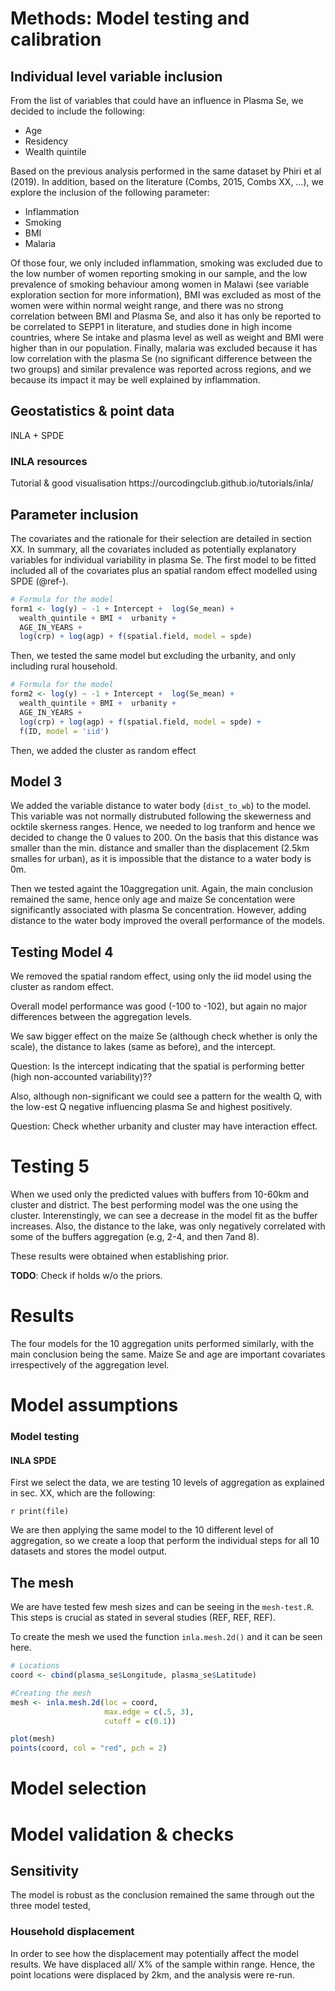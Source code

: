 
# Methods: Model testing and calibration

## Individual level variable inclusion

From the list of variables that could have an influence in Plasma Se, we decided to include the following:

- Age
- Residency
- Wealth quintile

Based on the previous analysis performed in the same dataset by Phiri et al (2019). In addition, based on the literature (Combs, 2015, Combs XX, ...), we explore the inclusion of the following parameter:

- Inflammation 
- Smoking
- BMI
- Malaria

Of those four, we only included inflammation, smoking was excluded due to the low number of women reporting smoking in our sample, and the low prevalence of smoking behaviour among women in Malawi (see variable exploration section for more information), BMI was excluded as most of the women were within normal weight range, and there was no strong correlation between BMI and Plasma Se, and also it has only be reported to be correlated to SEPP1 in literature, and studies done in high income countries, where Se intake and plasma level as well as weight and BMI were higher than in our population. Finally, malaria was excluded because it has low correlation with the plasma Se (no significant difference between the two groups) and similar prevalence was reported across regions, and we because its impact it may be well explained by inflammation. 


## Geostatistics & point data

INLA + SPDE 

### INLA resources

Tutorial & good visualisation
https://ourcodingclub.github.io/tutorials/inla/

## Parameter inclusion


The covariates and the rationale for their selection are detailed in section XX. In summary, all the covariates included as potentially explanatory variables for individual variability in plasma Se. The first model to be fitted included all of the covariates plus an spatial random effect modelled using SPDE (@ref-).


```r

# Formula for the model
form1 <- log(y) ~ -1 + Intercept +  log(Se_mean) +
  wealth_quintile + BMI +  urbanity + 
  AGE_IN_YEARS +
  log(crp) + log(agp) + f(spatial.field, model = spde) 


```


Then, we tested the same model but excluding the urbanity, and only including rural household. 

```r

# Formula for the model
form2 <- log(y) ~ -1 + Intercept +  log(Se_mean) +
  wealth_quintile + BMI +  urbanity + 
  AGE_IN_YEARS +
  log(crp) + log(agp) + f(spatial.field, model = spde) +
  f(ID, model = 'iid')


```

Then, we added the cluster as random effect

## Model 3

We added the variable distance to water body (`dist_to_wb`) to the model. This variable was not normally distrubuted following the skewerness and ocktile skerness ranges. Hence, we needed to log tranform and hence we decided to change the 0 values to 200. On the basis that this distance was smaller than the min. distance and smaller than the displacement (2.5km smalles for urban), as it is impossible that the distance to a water body is 0m. 

Then we tested againt the 10aggregation unit. Again, the main conclusion remained the same, hence only age and maize Se concentation were significantly associated with plasma Se concentration. However, adding distance to the water body improved the overall performance of the models. 

## Testing Model 4

We removed the spatial random effect, using only the iid model using the cluster as random effect. 

Overall model performance was good (-100 to -102), but again no major differences between the aggregation levels. 

We saw bigger effect on the maize Se (although check whether is only the scale), the distance to lakes (same as before), and the intercept. 

Question: Is the intercept indicating that the spatial is performing better (high non-accounted variability)??

Also, although non-significant we could see a pattern for the wealth Q, with the low-est Q negative influencing plasma Se and highest positively.

Question: Check whether urbanity and cluster may have interaction effect. 


# Testing 5

When we used only the predicted values with buffers from 10-60km and cluster and district. The best performing model was the one using the cluster. Interenstingly, we can see a decrease in the model fit as the buffer increases. Also, the distance to the lake, was only negatively correlated with some of the buffers aggregation (e.g, 2-4, and then 7and 8). 

These results were obtained when establishing prior. 

**TODO**: Check if holds w/o the priors. 


# Results

The four models for the 10 aggregation units performed similarly, with the main conclusion being the same. Maize Se and age are important covariates irrespectively of the aggregation level. 




# Model assumptions

### Model testing

#### INLA SPDE

First we select the data, we are testing 10 levels of aggregation as explained in sec. XX, which are the following:

`r print(file)`

We are then applying the same model to the 10 different level of aggregation, so we create a loop that perform the individual steps for all 10 datasets and stores the model output. 


## The mesh

We are have tested few mesh sizes and can be seeing in the `mesh-test.R`. This steps is crucial as stated in several studies (REF, REF, REF).

To create the mesh we used the function `inla.mesh.2d()` and it can be seen here.

```r

# Locations
coord <- cbind(plasma_se$Longitude, plasma_se$Latitude)

#Creating the mesh
mesh <- inla.mesh.2d(loc = coord, 
                     max.edge = c(.5, 3), 
                     cutoff = c(0.1))

plot(mesh)
points(coord, col = "red", pch = 2)

```




# Model selection


# Model validation & checks


## Sensitivity

The model is robust as the conclusion remained the same through out the three model tested, 

### Household displacement

In order to see how the displacement may potentially affect the model results. We have displaced all/ X% of the sample within range. Hence, the point locations were displaced by 2km, and the analysis were re-run. 








